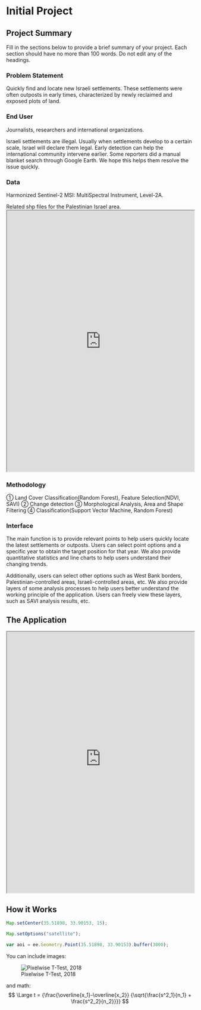 # Initial Project

## Project Summary 

Fill in the sections below to provide a brief summary of your project. Each section should have no more than 100 words. Do not edit any of the headings.


### Problem Statement 

Quickly find and locate new Israeli settlements. These settlements were often outposts in early times, characterized by newly reclaimed and exposed plots of land.

### End User 

Journalists, researchers and international organizations. 

Israeli settlements are illegal. Usually when settlements develop to a certain scale, Israel will declare them legal. Early detection can help the international community intervene earlier. Some reporters did a manual blanket search through Google Earth. We hope this helps them resolve the issue quickly.

### Data

Harmonized Sentinel-2 MSI: MultiSpectral Instrument, Level-2A.

Related shp files for the Palestinian Israel area.
<iframe src=' https://data.humdata.org/event/opt-israel-hostilities/?ext_geodata=1&q=&sort=last_modified%20desc&ext_page_size=25# ' width='100%' height='700px'></iframe>

### Methodology

① Land Cover Classification(Random Forest), Feature Selection(NDVI, SAVI) 
② Change detection
③ Morphological Analysis, Area and Shape Filtering
④ Classification(Support Vector Machine, Random Forest)

### Interface

The main function is to provide relevant points to help users quickly locate the latest settlements or outposts. Users can select point options and a specific year to obtain the target position for that year. We also provide quantitative statistics and line charts to help users understand their changing trends.

Additionally, users can select other options such as West Bank borders, Palestinian-controlled areas, Israeli-controlled areas, etc. We also provide layers of some analysis processes to help users better understand the working principle of the application. Users can freely view these layers, such as SAVI analysis results, etc.

## The Application 

:::{.column-page}

<iframe src=' https://ee-casa0025insightexplorers.projects.earthengine.app/view/test ' width='100%' height='700px'></iframe>

:::
## How it Works 


```js
Map.setCenter(35.51898, 33.90153, 15);

Map.setOptions("satellite");

var aoi = ee.Geometry.Point(35.51898, 33.90153).buffer(3000);
```

You can include images:

![Pixelwise T-Test, 2018](images/beirut_change_2020.jpg)

and math:
$$ \Large t = {\frac{\overline{x_1}-\overline{x_2}} {\sqrt{\frac{s^2_1}{n_1} + \frac{s^2_2}{n_2}}}} $$


